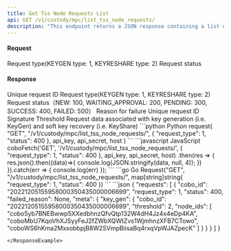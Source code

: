 ```yaml
---
title: Get Tss Node Requests List
api: GET /v1/custody/mpc/list_tss_node_requests/ 
description: "This endpoint returns a JSON response containing a list of TSS (Threshold Signature Scheme) requests with their metadata. The requests can be filtered by request type and status. The metadata includes the COBO ID, request type, status, failed reason (if any), and additional information specific to the request type (e.g., threshold and node IDs for key generation requests)."
---
```


#### Request
<ParamField query="request_type" type="Int" >Request type(KEYGEN type: 1, KEYRESHARE type: 2)</ParamField>
<ParamField query="status" type="int" >Request status</ParamField>

#### Response
<ResponseField name="requests" type="object[]" >
  <Expandable title="object">
        <ResponseField name="cobo_id" type="String" >Unique request ID</ResponseField>
        <ResponseField name="request_type" type="Int" >Request type(KEYGEN type: 1, KEYRESHARE type: 2)</ResponseField>
        <ResponseField name="status" type="Int" >Request status（NEW: 100, WAITING_APPROVAL: 200, PENDING: 300, SUCCESS: 400, FAILED: 500）</ResponseField>
        <ResponseField name="failed_reason" type="String" >Reason for failure</ResponseField>
        <ResponseField name="meta" type="object[]" >
          <Expandable title="object">
              <ResponseField name="key_gen" type="object[]" >
              <Expandable title="object">
                    <ResponseField name="cobo_id" type="String" >Unique request ID</ResponseField>
                    <ResponseField name="threshold" type="Int" >Signature Threshold</ResponseField>
                    <ResponseField name="node_ids" type="String[ ]" >Request data associated with key generation (i.e. KeyGen) and soft key recovery (i.e. KeyShare)</ResponseField>
               </Expandable>
             </ResponseField>
          </Expandable>
        </ResponseField>
  </Expandable>
 </ResponseField>

<RequestExample>
```python Python
request(
    "GET",
    "/v1/custody/mpc/list_tss_node_requests/",
    {
        "request_type": 1,
        "status": 400
    },
    api_key, api_secret, host
)
```
```javascript JavaScript
coboFetch('GET', '/v1/custody/mpc/list_tss_node_requests/', {
    "request_type": 1,
    "status": 400
}, api_key, api_secret, host)
    .then(res => {
        res.json().then((data)=>{
            console.log(JSON.stringify(data, null, 4));
        })
    }).catch(err => {
        console.log(err)
    });
```
```go Go
Request("GET", "/v1/custody/mpc/list_tss_node_requests/", map[string]string{
    "request_type": 1,
    "status": 400
})
```
</RequestExample>

<ResponseExample>
```json
{
  "requests": [
    {
      "cobo_id": "20221205155958000350435000006699",
      "request_type": 1,
      "status": 400,
      "failed_reason": None,
      "meta": {
        "key_gen": {
          "cobo_id": "20221205155958000350435000006699",
          "threshold": 2,
          "node_ids": [
            "cobo5yb7BNEBwwp5XXedbhnzQfvQtp132W4dH4Jz4x4eDp4KA",
            "coboMbU7KqoVhXJSyyFeJ2fZWbXQWtZvs1WjmhnzXFB7CTowo",
            "coboWS6hKma2MxxobbpjB8W2SVmpBiisaBq4rxqVpWJAZpecK"
          ]
        }
      }
    }
  ]
}

```
</ResponseExample>
